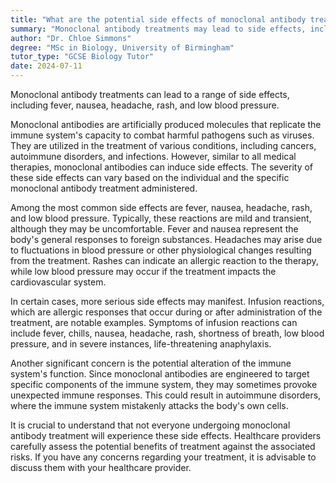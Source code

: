 ```yaml
---
title: "What are the potential side effects of monoclonal antibody treatments?"
summary: "Monoclonal antibody treatments may lead to side effects, including fever, nausea, headache, rash, and low blood pressure."
author: "Dr. Chloe Simmons"
degree: "MSc in Biology, University of Birmingham"
tutor_type: "GCSE Biology Tutor"
date: 2024-07-11
---
```


Monoclonal antibody treatments can lead to a range of side effects, including fever, nausea, headache, rash, and low blood pressure.

Monoclonal antibodies are artificially produced molecules that replicate the immune system's capacity to combat harmful pathogens such as viruses. They are utilized in the treatment of various conditions, including cancers, autoimmune disorders, and infections. However, similar to all medical therapies, monoclonal antibodies can induce side effects. The severity of these side effects can vary based on the individual and the specific monoclonal antibody treatment administered.

Among the most common side effects are fever, nausea, headache, rash, and low blood pressure. Typically, these reactions are mild and transient, although they may be uncomfortable. Fever and nausea represent the body's general responses to foreign substances. Headaches may arise due to fluctuations in blood pressure or other physiological changes resulting from the treatment. Rashes can indicate an allergic reaction to the therapy, while low blood pressure may occur if the treatment impacts the cardiovascular system.

In certain cases, more serious side effects may manifest. Infusion reactions, which are allergic responses that occur during or after administration of the treatment, are notable examples. Symptoms of infusion reactions can include fever, chills, nausea, headache, rash, shortness of breath, low blood pressure, and in severe instances, life-threatening anaphylaxis.

Another significant concern is the potential alteration of the immune system's function. Since monoclonal antibodies are engineered to target specific components of the immune system, they may sometimes provoke unexpected immune responses. This could result in autoimmune disorders, where the immune system mistakenly attacks the body's own cells.

It is crucial to understand that not everyone undergoing monoclonal antibody treatment will experience these side effects. Healthcare providers carefully assess the potential benefits of treatment against the associated risks. If you have any concerns regarding your treatment, it is advisable to discuss them with your healthcare provider.
    